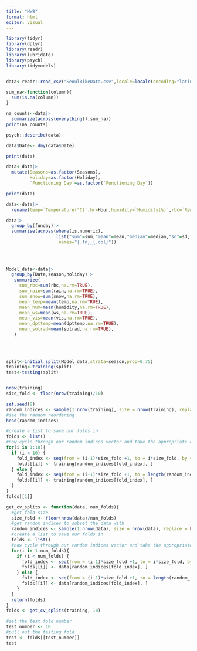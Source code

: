 ```yaml
---
title: "HW8"
format: html
editor: visual
---
```

```r
library(tidyr)
library(dplyr)
library(readr)
library(lubridate)
library(psych)
library(tidymodels)


data<-readr::read_csv("SeoulBikeData.csv",locale=locale(encoding="latin1"))
```


```r
sum_na<-function(column){
  sum(is.na(column))
}

na_counts<-data|>
  summarize(across(everything(),sum_na))
print(na_counts)
```

```r
psych::describe(data)
```

```r

data$Date<- dmy(data$Date)

print(data)

data<-data|>
  mutate(Seasons=as.factor(Seasons),
         Holiday=as.factor(Holiday),
         `Functioning Day`=as.factor(`Functioning Day`))

print(data)

data<-data|>
  rename(temp=`Temperature(°C)`,hr=Hour,humidity=`Humidity(%)`,rbc=`Rented Bike Count`,ws=`Wind speed (m/s)`,vis=`Visibility (10m)`,dpttemp=`Dew point temperature(°C)`,solrad=`Solar Radiation (MJ/m2)`,rain=`Rainfall(mm)`,snow=`Snowfall (cm)`,holiday=Holiday,season=Seasons,funday=`Functioning Day`)

```

```r
data|>
  group_by(funday)|>
  summarise(across(where(is.numeric),
                   list("sum"=sum,"mean"=mean,"median"=median,"sd"=sd,"min"=min,"max"=max),
                   .names="{.fn}_{.col}"))
    
  
 

```
```r
Model_data<-data|>
  group_by(Date,season,holiday)|>
   summarize(
     sum_rbc=sum(rbc,na.rm=TRUE),
     sum_rain=sum(rain,na.rm=TRUE),
     sum_snow=sum(snow,na.rm=TRUE),
     mean_temp=mean(temp,na.rm=TRUE),
     mean_hum=mean(humidity,na.rm=TRUE),
     mean_ws=mean(ws,na.rm=TRUE),
     mean_vis=mean(vis,na.rm=TRUE),
     mean_dpttemp=mean(dpttemp,na.rm=TRUE),
     mean_solrad=mean(solrad,na.rm=TRUE),
   )
   
                   
  

```

```r
split<-initial_split(Model_data,strata=season,prop=0.75)
training<-training(split)
test<-testing(split)


nrow(training)
size_fold <- floor(nrow(training)/10)

set.seed(8)
random_indices <- sample(1:nrow(training), size = nrow(training), replace = FALSE)
#see the random reordering
head(random_indices)

#create a list to save our folds in
folds <- list()
#now cycle through our random indices vector and take the appropriate observations to each fold
for(i in 1:10){
  if (i < 10) {
    fold_index <- seq(from = (i-1)*size_fold +1, to = i*size_fold, by = 1)
    folds[[i]] <- training[random_indices[fold_index], ]
  } else {
    fold_index <- seq(from = (i-1)*size_fold +1, to = length(random_indices), by = 1)
    folds[[i]] <- training[random_indices[fold_index], ]
  }
}
folds[[1]]

get_cv_splits <- function(data, num_folds){
  #get fold size
  size_fold <- floor(nrow(data)/num_folds)
  #get random indices to subset the data with
  random_indices <- sample(1:nrow(data), size = nrow(data), replace = FALSE)
  #create a list to save our folds in
  folds <- list()
  #now cycle through our random indices vector and take the appropriate observations to each fold
  for(i in 1:num_folds){
    if (i < num_folds) {
      fold_index <- seq(from = (i-1)*size_fold +1, to = i*size_fold, by = 1)
      folds[[i]] <- data[random_indices[fold_index], ]
    } else {
      fold_index <- seq(from = (i-1)*size_fold +1, to = length(random_indices), by = 1)
      folds[[i]] <- data[random_indices[fold_index], ]
    }
  }
  return(folds)
}
folds <- get_cv_splits(training, 10)

#set the test fold number
test_number <- 10
#pull out the testing fold
test <- folds[[test_number]]
test




```


